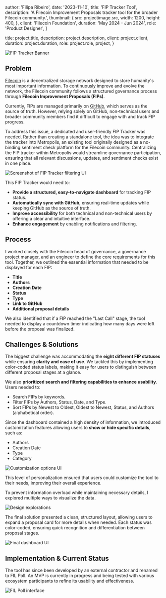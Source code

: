 

  author: 'Filipa Ribeiro',
  date: '2023-11-10',
  title: 'FIP Tracker Tool',
  description:
    'A Filecoin Improvement Proposals tracker tool for the broader Filecoin community.',
  thumbnail: {
    src: projectimage.src,
    width: 1200,
    height: 400,
  },
  client: 'Filecoin Foundation',
  duration: 'May 2024 - Jun 2024',
  role: 'Product Designer',
}

  title: project.title,
  description: project.description,
  client: project.client,
  duration: project.duration,
  role: project.role,
  project,
}

<Image src={projectimage} alt="FIP Tracker Banner" className="rounded-xl mb-10" />

## Problem

[Filecoin](https://filecoin.io/) is a decentralized storage network designed to store humanity's most important information. To continuously improve and evolve the network, the Filecoin community follows a structured governance process through **Filecoin Improvement Proposals (FIPs)**.

Currently, FIPs are managed primarily on [GitHub](https://github.com/filecoin-project/FIPs), which serves as the source of truth. However, relying solely on GitHub, non-technical users and broader community members find it difficult to engage with and track FIP progress.

To address this issue, a dedicated and user-friendly FIP Tracker was needed. Rather than creating a standalone tool, the idea was to integrate the tracker into Metropolis, an existing tool originally designed as a no-binding sentiment check platform for the Filecoin community. Centralizing the FIP tracker within Metropolis would streamline governance participation, ensuring that all relevant discussions, updates, and sentiment checks exist in one place.

<Image src={image5} alt="Screenshot of FIP Tracker filtering UI" className="rounded-xl my-8" />

This FIP Tracker would need to:

- **Provide a structured, easy-to-navigate dashboard** for tracking FIP status.
- **Automatically sync with GitHub**, ensuring real-time updates while keeping GitHub as the source of truth.
- **Improve accessibility** for both technical and non-technical users by offering a clear and intuitive interface.
- **Enhance engagement** by enabling notifications and filtering.

## Process

I worked closely with the Filecoin head of governance, a governance project manager, and an engineer to define the core requirements for this tool. Together, we outlined the essential information that needed to be displayed for each FIP:

- **Title**
- **Authors**
- **Creation Date**
- **Status**
- **Type**
- **Link to GitHub**
- **Additional proposal details**

We also identified that if a FIP reached the "Last Call" stage, the tool needed to display a countdown timer indicating how many days were left before the proposal was finalized.

## Challenges & Solutions

The biggest challenge was accommodating the **eight different FIP statuses** while ensuring **clarity and ease of use**. We tackled this by implementing color-coded status labels, making it easy for users to distinguish between different proposal stages at a glance.

We also **prioritized search and filtering capabilities to enhance usability**. Users needed to:

- Search FIPs by keywords.
- Filter FIPs by Authors, Status, Date, and Type.
- Sort FIPs by Newest to Oldest, Oldest to Newest, Status, and Authors (alphabetical order).

Since the dashboard contained a high density of information, we introduced customization features allowing users to **show or hide specific details**, such as:

- Authors
- Creation Date
- Type
- Category

<Image src={image3} alt="Customization options UI" className="rounded-xl my-8" />

This level of personalization ensured that users could customize the tool to their needs, improving their overall experience.

To prevent information overload while maintaining necessary details, I explored multiple ways to visualize the data. 

<Image src={image2} alt="Design explorations" className="rounded-xl my-8" />

The final solution presented a clean, structured layout, allowing users to expand a proposal card for more details when needed. Each status was color-coded, ensuring quick recognition and differentiation between proposal stages.

<Image src={image4} alt="Final dashboard UI" className="rounded-xl my-8" />

## Implementation & Current Status

The tool has since been developed by an external contractor and renamed to FIL Poll. An MVP is currently in progress and being tested with various ecosystem participants to refine its usability and effectiveness.

<Image src={image1} alt="FIL Poll interface" className="rounded-xl my-8" />